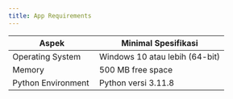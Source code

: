 ```yaml
---
title: App Requirements
---
```


| Aspek               | Minimal Spesifikasi            |
| ------------------- | ------------------------------ |
| Operating System    | Windows 10 atau lebih (64-bit) |
| Memory              | 500 MB free space              |
| Python Environment  | Python versi 3.11.8            |

